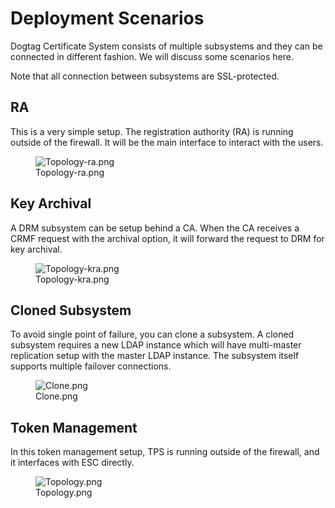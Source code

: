 = Deployment Scenarios =

Dogtag Certificate System consists of multiple subsystems and they can be connected in different fashion. We will discuss some scenarios here.

Note that all connection between subsystems are SSL-protected.

== RA ==

This is a very simple setup. The registration authority (RA) is running outside of the firewall. It will be the main interface to interact with the users. 

[[Image:Topology-ra.png]]

== Key Archival ==

A DRM subsystem can be setup behind a CA. When the CA receives a CRMF request with the archival option, it will forward the request to DRM for key archival.

[[Image:Topology-kra.png]]

== Cloned Subsystem ==

To avoid single point of failure, you can clone a subsystem. A cloned subsystem requires a new LDAP instance which will have multi-master replication setup with the master LDAP instance. The subsystem itself supports multiple failover connections.

[[Image:Clone.png]]

== Token Management ==

In this token management setup, TPS is running outside of the firewall, and it interfaces with ESC directly.

[[Image:Topology.png]]